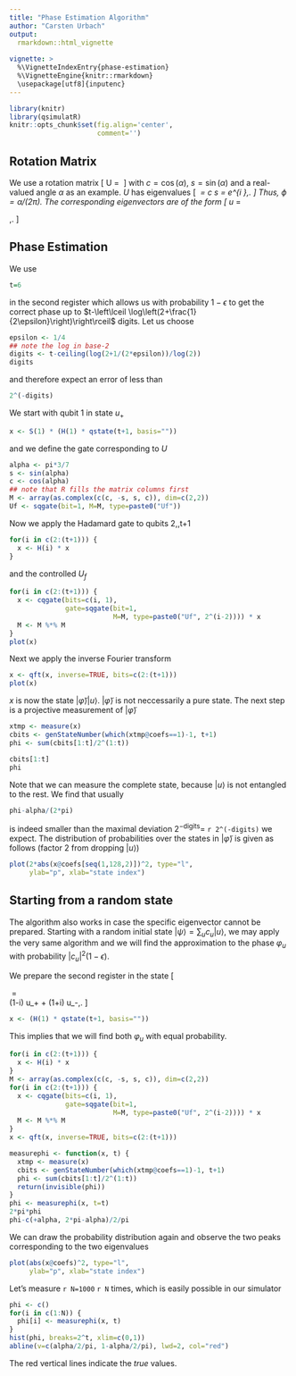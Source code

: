 ```yaml
---
title: "Phase Estimation Algorithm"
author: "Carsten Urbach"
output:
  rmarkdown::html_vignette
    
vignette: >
  %\VignetteIndexEntry{phase-estimation}
  %\VignetteEngine{knitr::rmarkdown}
  \usepackage[utf8]{inputenc}
---
```


```r
library(knitr)
library(qsimulatR)
knitr::opts_chunk$set(fig.align='center',
                      comment='')
```

## Rotation Matrix

We use a rotation matrix
\[
U\ =\ \begin{pmatrix}
c & s \\
-s & c \\
\end{pmatrix}
\]
with $c=\cos(\alpha)$, $s=\sin(\alpha)$ and a real-valued angle
$\alpha$ as an example. $U$ has eigenvalues
\[
\lambda_\pm\ =\ c\pm \mathrm{i} s\ =\ e^{\pm i \alpha}\,.
\]
Thus, $\phi=\alpha/(2\pi)$. 
The corresponding eigenvectors are of the form
\[
u_\pm\ =\
\begin{pmatrix}
1 \\
\pm\mathrm{i}\\
\end{pmatrix}\,.
\]

## Phase Estimation

We use

```r
t=6
```

in the second register which allows us with probability $1-\epsilon$ to get the 
correct phase up to $t-\left\lceil \log\left(2+\frac{1}{2\epsilon}\right)\right\rceil$
digits. Let us choose

```r
epsilon <- 1/4
## note the log in base-2
digits <- t-ceiling(log(2+1/(2*epsilon))/log(2)) 
digits
```

and therefore expect an error of less than

```r
2^(-digits)
```

We start with qubit 1 in state $u_+$

```r
x <- S(1) * (H(1) * qstate(t+1, basis=""))
```

and we define the gate corresponding to $U$

```r
alpha <- pi*3/7
s <- sin(alpha)
c <- cos(alpha)
## note that R fills the matrix columns first
M <- array(as.complex(c(c, -s, s, c)), dim=c(2,2)) 
Uf <- sqgate(bit=1, M=M, type=paste0("Uf"))
```

Now we apply the Hadamard gate to qubits 2,\dots,t+1

```r
for(i in c(2:(t+1))) {
  x <- H(i) * x
}
```

and the controlled $U_f$

```r
for(i in c(2:(t+1))) {
  x <- cqgate(bits=c(i, 1),
              gate=sqgate(bit=1,
                          M=M, type=paste0("Uf", 2^(i-2)))) * x
  M <- M %*% M
}
plot(x)
```

Next we apply the inverse Fourier transform

```r
x <- qft(x, inverse=TRUE, bits=c(2:(t+1)))
plot(x)
```

$x$ is now the state
$|\tilde\varphi\rangle|u\rangle$. $|\tilde\varphi\rangle$ is not neccessarily
a pure state. The next step is a projective measurement of
$|\tilde\varphi\rangle$

```r
xtmp <- measure(x)
cbits <- genStateNumber(which(xtmp@coefs==1)-1, t+1)
phi <- sum(cbits[1:t]/2^(1:t))

cbits[1:t]
phi
```

Note that we can measure the complete state, because $|u\rangle$ is not entangled to the rest.
We find that usually

```r
phi-alpha/(2*pi)
```

is indeed smaller than the maximal deviation $2^{-\mathrm{digits}}=$
`r 2^(-digits)` we expect. The distribution of probabilities over the
states in $|\tilde\varphi\rangle$ is given as follows (factor 2 from
dropping $|u\rangle$)

```r
plot(2*abs(x@coefs[seq(1,128,2)])^2, type="l",
     ylab="p", xlab="state index")
```

## Starting from a random state

The algorithm also works in case the specific eigenvector cannot be
prepared. Starting with a random initial state $|\psi\rangle = \sum_u
c_u |u\rangle$, we may apply the very same algorithm and we will find
the approximation to the phase $\varphi_u$ with probability
$|c_u|^2(1-\epsilon)$. 

We prepare the second register in the state
\[
\begin{pmatrix}
1\\
1\\
\end{pmatrix}\ =\
(1-i) u_+ + (1+i) u_-\,.
\]

```r
x <- (H(1) * qstate(t+1, basis=""))
```

This implies that we will find both $\varphi_u$ with equal probability.

```r
for(i in c(2:(t+1))) {
  x <- H(i) * x
}
M <- array(as.complex(c(c, -s, s, c)), dim=c(2,2)) 
for(i in c(2:(t+1))) {
  x <- cqgate(bits=c(i, 1),
              gate=sqgate(bit=1,
                          M=M, type=paste0("Uf", 2^(i-2)))) * x
  M <- M %*% M
}
x <- qft(x, inverse=TRUE, bits=c(2:(t+1)))

measurephi <- function(x, t) {
  xtmp <- measure(x)
  cbits <- genStateNumber(which(xtmp@coefs==1)-1, t+1)
  phi <- sum(cbits[1:t]/2^(1:t))
  return(invisible(phi))
}
phi <- measurephi(x, t=t)
2*pi*phi
phi-c(+alpha, 2*pi-alpha)/2/pi
```

We can draw the probability distribution again and observe the two
peaks corresponding to the two eigenvalues

```r
plot(abs(x@coefs)^2, type="l",
     ylab="p", xlab="state index")
```

Let's measure `r N=1000` `r N` times, which is easily possible in our simulator

```r
phi <- c()
for(i in c(1:N)) {
  phi[i] <- measurephi(x, t)
}
hist(phi, breaks=2^t, xlim=c(0,1))
abline(v=c(alpha/2/pi, 1-alpha/2/pi), lwd=2, col="red")
```

The red vertical lines indicate the _true_ values.
